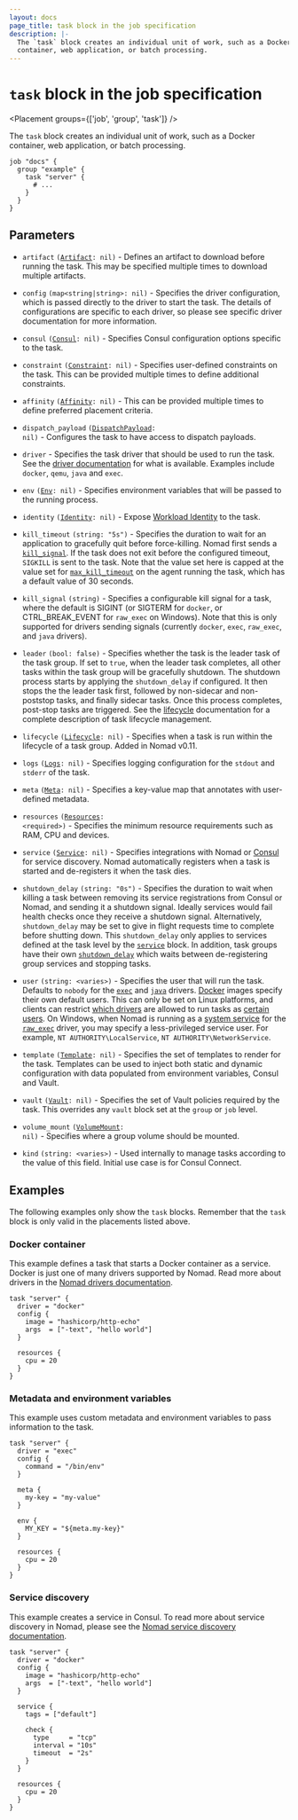 ```yaml
---
layout: docs
page_title: task block in the job specification
description: |-
  The `task` block creates an individual unit of work, such as a Docker
  container, web application, or batch processing.
---
```


# `task` block in the job specification

<Placement groups={['job', 'group', 'task']} />

The `task` block creates an individual unit of work, such as a Docker
container, web application, or batch processing.

```hcl
job "docs" {
  group "example" {
    task "server" {
      # ...
    }
  }
}
```

## Parameters

- `artifact` <code>([Artifact][]: nil)</code> - Defines an artifact to download
  before running the task. This may be specified multiple times to download
  multiple artifacts.

- `config` `(map<string|string>: nil)` - Specifies the driver configuration,
  which is passed directly to the driver to start the task. The details of
  configurations are specific to each driver, so please see specific driver
  documentation for more information.

- `consul` <code>([Consul][consul_jobspec]: nil)</code> - Specifies Consul
  configuration options specific to the task.

- `constraint` <code>([Constraint][]: nil)</code> - Specifies user-defined
  constraints on the task. This can be provided multiple times to define
  additional constraints.

- `affinity` <code>([Affinity][]: nil)</code> - This can be provided
  multiple times to define preferred placement criteria.

- `dispatch_payload` <code>([DispatchPayload][]: nil)</code> - Configures the
  task to have access to dispatch payloads.

- `driver` - Specifies the task driver that should be used to run the
  task. See the [driver documentation](/nomad/docs/drivers) for what
  is available. Examples include `docker`, `qemu`, `java` and `exec`.

- `env` <code>([Env][]: nil)</code> - Specifies environment variables that will
  be passed to the running process.

- `identity` <code>([Identity][]: nil)</code> - Expose [Workload Identity][] to
  the task.

- `kill_timeout` `(string: "5s")` - Specifies the duration to wait for an
  application to gracefully quit before force-killing. Nomad first sends a
  [`kill_signal`][kill_signal]. If the task does not exit before the configured
  timeout, `SIGKILL` is sent to the task. Note that the value set here is capped
  at the value set for [`max_kill_timeout`][max_kill] on the agent running the
  task, which has a default value of 30 seconds.

- `kill_signal` `(string)` - Specifies a configurable kill signal for a task,
  where the default is SIGINT (or SIGTERM for `docker`, or CTRL_BREAK_EVENT
  for `raw_exec` on Windows). Note that this is only supported for drivers
  sending signals (currently `docker`, `exec`, `raw_exec`, and `java`
  drivers).

- `leader` `(bool: false)` - Specifies whether the task is the leader task of
  the task group. If set to `true`, when the leader task completes, all other
  tasks within the task group will be gracefully shutdown. The shutdown
  process starts by applying the `shutdown_delay` if configured. It then stops the
  the leader task first, followed by non-sidecar and non-poststop tasks,
  and finally sidecar tasks. Once this process completes, post-stop tasks
  are triggered. See the [lifecycle][] documentation for a complete description
  of task lifecycle management.

- `lifecycle` <code>([Lifecycle][]: nil)</code> - Specifies when a task is run
  within the lifecycle of a task group. Added in Nomad v0.11.

- `logs` <code>([Logs][]: nil)</code> - Specifies logging configuration for the
  `stdout` and `stderr` of the task.

- `meta` <code>([Meta][]: nil)</code> - Specifies a key-value map that annotates
  with user-defined metadata.

- `resources` <code>([Resources][]: &lt;required&gt;)</code> - Specifies the minimum
  resource requirements such as RAM, CPU and devices.

- `service` <code>([Service][]: nil)</code> - Specifies integrations with Nomad
  or [Consul][] for service discovery. Nomad automatically registers when a task
  is started and de-registers it when the task dies.

- `shutdown_delay` `(string: "0s")` - Specifies the duration to wait when
  killing a task between removing its service registrations from Consul or Nomad,
  and sending it a shutdown signal. Ideally services would fail health checks
  once they receive a shutdown signal. Alternatively, `shutdown_delay` may be
  set to give in flight requests time to complete before shutting down. This
  `shutdown_delay` only applies to services defined at the task level by the
  [`service`](/nomad/docs/job-specification/task#service) block. In addition, task
  groups have their own [`shutdown_delay`](/nomad/docs/job-specification/group#shutdown_delay)
  which waits between de-registering group services and stopping tasks.

- `user` `(string: <varies>)` - Specifies the user that will run the task.
  Defaults to `nobody` for the [`exec`][exec] and [`java`][java] drivers.
  [Docker][] images specify their own default users. This can only be set
  on Linux platforms, and clients can restrict [which drivers][user_drivers]
  are allowed to run tasks as [certain users][user_denylist].
  On Windows, when Nomad is running as a [system service][service] for the
  [`raw_exec`][raw_exec] driver, you may specify a less-privileged service user.
  For example, `NT AUTHORITY\LocalService`, `NT AUTHORITY\NetworkService`.

- `template` <code>([Template][]: nil)</code> - Specifies the set of templates
  to render for the task. Templates can be used to inject both static and
  dynamic configuration with data populated from environment variables, Consul
  and Vault.

- `vault` <code>([Vault][]: nil)</code> - Specifies the set of Vault policies
  required by the task. This overrides any `vault` block set at the `group` or
  `job` level.

- `volume_mount` <code>([VolumeMount][]: nil)</code> - Specifies where a group
  volume should be mounted.

- `kind` `(string: <varies>)` - Used internally to manage tasks according to
  the value of this field. Initial use case is for Consul Connect.

## Examples

The following examples only show the `task` blocks. Remember that the
`task` block is only valid in the placements listed above.

### Docker container

This example defines a task that starts a Docker container as a service. Docker
is just one of many drivers supported by Nomad. Read more about drivers in the
[Nomad drivers documentation](/nomad/docs/drivers).

```hcl
task "server" {
  driver = "docker"
  config {
    image = "hashicorp/http-echo"
    args  = ["-text", "hello world"]
  }

  resources {
    cpu = 20
  }
}
```

### Metadata and environment variables

This example uses custom metadata and environment variables to pass information
to the task.

```hcl
task "server" {
  driver = "exec"
  config {
    command = "/bin/env"
  }

  meta {
    my-key = "my-value"
  }

  env {
    MY_KEY = "${meta.my-key}"
  }

  resources {
    cpu = 20
  }
}
```

### Service discovery

This example creates a service in Consul. To read more about service discovery
in Nomad, please see the [Nomad service discovery documentation][service_discovery].

```hcl
task "server" {
  driver = "docker"
  config {
    image = "hashicorp/http-echo"
    args  = ["-text", "hello world"]
  }

  service {
    tags = ["default"]

    check {
      type     = "tcp"
      interval = "10s"
      timeout  = "2s"
    }
  }

  resources {
    cpu = 20
  }
}
```

[artifact]: /nomad/docs/job-specification/artifact 'Nomad artifact Job Specification'
[consul]: https://www.consul.io/ 'Consul by HashiCorp'
[consul_jobspec]: /nomad/docs/job-specification/consul
[constraint]: /nomad/docs/job-specification/constraint 'Nomad constraint Job Specification'
[affinity]: /nomad/docs/job-specification/affinity 'Nomad affinity Job Specification'
[dispatchpayload]: /nomad/docs/job-specification/dispatch_payload 'Nomad dispatch_payload Job Specification'
[env]: /nomad/docs/job-specification/env 'Nomad env Job Specification'
[Identity]: /nomad/docs/job-specification/identity 'Nomad identity Job Specification'
[meta]: /nomad/docs/job-specification/meta 'Nomad meta Job Specification'
[resources]: /nomad/docs/job-specification/resources 'Nomad resources Job Specification'
[lifecycle]: /nomad/docs/job-specification/lifecycle 'Nomad lifecycle Job Specification'
[logs]: /nomad/docs/job-specification/logs 'Nomad logs Job Specification'
[service]: /nomad/docs/job-specification/service 'Nomad service Job Specification'
[vault]: /nomad/docs/job-specification/vault 'Nomad vault Job Specification'
[volumemount]: /nomad/docs/job-specification/volume_mount 'Nomad volume_mount Job Specification'
[exec]: /nomad/docs/drivers/exec 'Nomad exec Driver'
[raw_exec]: /nomad/docs/drivers/raw_exec 'Nomad raw_exec Driver'
[java]: /nomad/docs/drivers/java 'Nomad Java Driver'
[docker]: /nomad/docs/drivers/docker 'Nomad Docker Driver'
[rkt]: /nomad/plugins/drivers/community/rkt 'Nomad rkt Driver'
[service_discovery]: /nomad/docs/integrations/consul-integration#service-discovery 'Nomad Service Discovery'
[template]: /nomad/docs/job-specification/template 'Nomad template Job Specification'
[user_drivers]: /nomad/docs/configuration/client#user-checked_drivers
[user_denylist]: /nomad/docs/configuration/client#user-denylist
[max_kill]: /nomad/docs/configuration/client#max_kill_timeout
[kill_signal]: /nomad/docs/job-specification/task#kill_signal
[Workload Identity]: /nomad/docs/concepts/workload-identity 'Nomad Workload Identity'
[service]: /nomad/docs/install/windows-service
